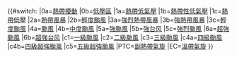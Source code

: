 {{#switch:{{{1|}}}
|0a=[[熱帶擾動]]
|0b=[[低壓區]]
|1a=[[熱帶低氣壓]]
|1b=[[熱帶性低氣壓]]
|1c=[[熱帶低壓]]
|2a=[[熱帶風暴]]
|2b=[[輕度颱風]]
|3a=[[強烈熱帶風暴]]
|3b=[[強熱帶風暴]]
|3c=[[輕度颱風]]
|4a=[[颱風]]
|4b=[[中度颱風]]
|5a=[[強颱風]]
|5b=[[強台风]]
|5c=[[強烈颱風]]
|6a=[[超強颱風]]
|6b=[[超強台风]]
|c1=[[薩菲爾-辛普林颶風分級|一級颱風]]
|c2=[[薩菲爾-辛普林颶風分級|二級颱風]]
|c3=[[薩菲爾-辛普林颶風分級|三級颱風]]
|c4a=[[薩菲爾-辛普林颶風分級|四級颱風]]
|c4b=[[薩菲爾-辛普林颶風分級|四級超強颱風]]
|c5=[[薩菲爾-辛普林颶風分級|五級超強颱風]]
|PTC=[[副熱帶氣旋]]
|EC=[[溫帶氣旋]]
}}
<noinclude>{{模板文檔}}</noinclude>